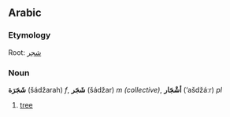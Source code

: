 == Arabic ==
===Etymology===
Root: [[شجر]]

===Noun===
'''شَجَرَة''' (šádžarah) ''f'', '''شَجَر''' (šádžar) ''m (collective)'', '''أشْجَار''' (‘ašdžáːr) ''pl''

#[[tree]]